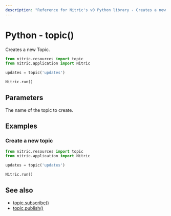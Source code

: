 ```yaml
---
description: "Reference for Nitric's v0 Python library - Creates a new Topic."
---
```


# Python - topic()

Creates a new Topic.

```python
from nitric.resources import topic
from nitric.application import Nitric

updates = topic('updates')

Nitric.run()
```

## Parameters

<Properties>
  <Property name="name" required type="string">
    The name of the topic to create.
  </Property>
</Properties>

## Examples

### Create a new topic

```python
from nitric.resources import topic
from nitric.application import Nitric

updates = topic('updates')

Nitric.run()
```

## See also

- [topic.subscribe()](./topic-subscribe)
- [topic.publish()](./topic-publish)
